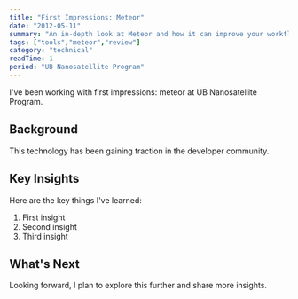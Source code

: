 ```yaml
---
title: "First Impressions: Meteor"
date: "2012-05-11"
summary: "An in-depth look at Meteor and how it can improve your workflow."
tags: ["tools","meteor","review"]
category: "technical"
readTime: 1
period: "UB Nanosatellite Program"
---
```


I've been working with first impressions: meteor at UB Nanosatellite Program.

## Background

This technology has been gaining traction in the developer community.

## Key Insights

Here are the key things I've learned:

1. First insight
2. Second insight
3. Third insight

## What's Next

Looking forward, I plan to explore this further and share more insights.

